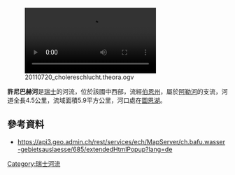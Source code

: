 [[Image:20110720_cholereschlucht.theora.ogv|right]]

{{Coord|46.74185|N|7.64714|E|display=title}}

'''許尼巴赫河'''是[[瑞士|瑞士]]的河流，位於該國中西部，流經[[伯恩州|伯恩州]]，屬於[[阿勒河|阿勒河]]的支流，河道全長4.5公里，流域面積5.9平方公里，河口處在[[圖恩湖|圖恩湖]]。

==參考資料==
* https://api3.geo.admin.ch/rest/services/ech/MapServer/ch.bafu.wasser-gebietsauslaesse/685/extendedHtmlPopup?lang=de {{Wayback|url=https://api3.geo.admin.ch/rest/services/ech/MapServer/ch.bafu.wasser-gebietsauslaesse/685/extendedHtmlPopup?lang=de |date=20160307112714 }}

{{Switzerland-geo-stub}}
[[Category:瑞士河流|Category:瑞士河流]]